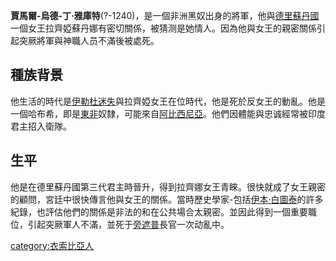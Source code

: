 '''賈馬爾-烏德-丁·雅庫特'''(?-1240)，是一個非洲黑奴出身的將軍，他與[[德里蘇丹國|德里蘇丹國]]一個女王拉齊婭蘇丹娜有密切關係，被猜测是她情人。因為他與女王的親密關係引起突厥將軍與神職人员不滿後被處死。

==種族背景==
他生活的時代是[[伊勒杜迷失|伊勒杜迷失]]與拉齊婭女王在位時代，他是死於反女王的動亂。他是一個哈布希，即是[[東非|東非]]奴隸，可能來自[[阿比西尼亞|阿比西尼亞]]。他們因體能與忠诚經常被印度君主招入衛隊。

==生平==
他是在德里蘇丹國第三代君主時晉升，得到拉齊娜女王青睞。很快就成了女王親密的顧問，宮廷中很快傳言他與女王的關係。當時歷史學家-包括[[伊本·白圖泰|伊本·白圖泰]]的許多紀錄，也評估他們的關係是非法的和在公共場合太親密。並因此得到一個重要職位，引起突厥軍人不滿，並死于[[旁遮普|旁遮普]]長官一次动亂中。

[[category:衣索比亞人|category:衣索比亞人]]